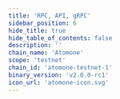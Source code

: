 ```yaml
---
title: 'RPC, API, gRPC'
sidebar_position: 6
hide_title: true
hide_table_of_contents: false
description: ''
chain_name: 'Atomone'
scope: 'testnet'
chain_id: 'atomone-testnet-1'
binary_version: 'v2.0.0-rc1'
icon_url: 'atomone-icon.svg'
---
```



<PageTitle
  iconUrl="img/atomone-icon.svg"
  title="Atomone NODERS Public Endpoints"
  chainId="atomone-testnet-1"
  version="v2.0.0-rc1"
/>

<Endpoints
  api="https://atomone-t-api.noders.services"
  rpc="https://atomone-t-rpc.noders.services"
  grpc="atomone-t-grpc.noders.services:443"
  jsonRpc=""
/>
